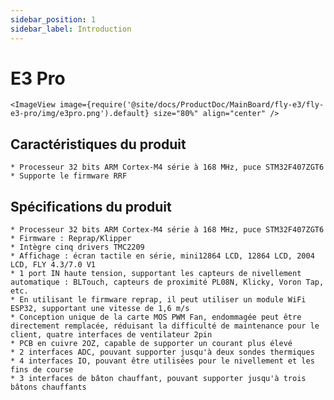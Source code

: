 ```yaml
---
sidebar_position: 1
sidebar_label: Introduction
---
```




# E3 Pro

    <ImageView image={require('@site/docs/ProductDoc/MainBoard/fly-e3/fly-e3-pro/img/e3pro.png').default} size="80%" align="center" />

## Caractéristiques du produit

    * Processeur 32 bits ARM Cortex-M4 série à 168 MHz, puce STM32F407ZGT6
    * Supporte le firmware RRF

## Spécifications du produit

    * Processeur 32 bits ARM Cortex-M4 série à 168 MHz, puce STM32F407ZGT6
    * Firmware : Reprap/Klipper
    * Intègre cinq drivers TMC2209
    * Affichage : écran tactile en série, mini12864 LCD, 12864 LCD, 2004 LCD, FLY 4.3/7.0 V1
    * 1 port IN haute tension, supportant les capteurs de nivellement automatique : BLTouch, capteurs de proximité PL08N, Klicky, Voron Tap, etc.
    * En utilisant le firmware reprap, il peut utiliser un module WiFi ESP32, supportant une vitesse de 1,6 m/s
    * Conception unique de la carte MOS PWM Fan, endommagée peut être directement remplacée, réduisant la difficulté de maintenance pour le client, quatre interfaces de ventilateur 2pin
    * PCB en cuivre 2OZ, capable de supporter un courant plus élevé
    * 2 interfaces ADC, pouvant supporter jusqu'à deux sondes thermiques
    * 4 interfaces IO, pouvant être utilisées pour le nivellement et les fins de course
    * 3 interfaces de bâton chauffant, pouvant supporter jusqu'à trois bâtons chauffants

